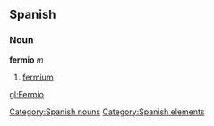 == Spanish == {{wikipediaAlt|fermium}}
=== Noun ===
'''fermio''' ''m''
# [[fermium]]

[[Category:Spanish nouns]]
[[Category:Spanish elements]]

[[gl:Fermio]]